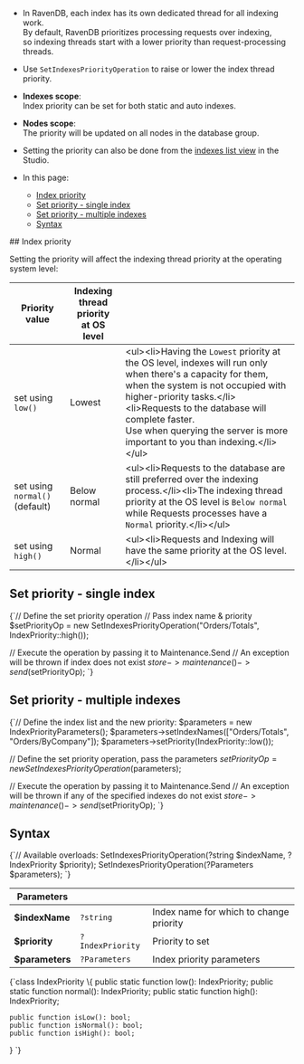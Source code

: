 
<Admonition type="note" title="">

* In RavenDB, each index has its own dedicated thread for all indexing work.  
  By default, RavenDB prioritizes processing requests over indexing,  
  so indexing threads start with a lower priority than request-processing threads.  

* Use `SetIndexesPriorityOperation` to raise or lower the index thread priority.  

* **Indexes scope**:  
  Index priority can be set for both static and auto indexes.  

* **Nodes scope**:  
  The priority will be updated on all nodes in the database group.

* Setting the priority can also be done from the [indexes list view](../../../../studio/database/indexes/indexes-list-view.mdx#indexes-list-view---actions) in the Studio.  

* In this page:
    * [Index priority](../../../../client-api/operations/maintenance/indexes/set-index-priority.mdx#index-priority)
    * [Set priority - single index](../../../../client-api/operations/maintenance/indexes/set-index-priority.mdx#set-priority---single-index)
    * [Set priority - multiple indexes](../../../../client-api/operations/maintenance/indexes/set-index-priority.mdx#set-priority---multiple-indexes)
    * [Syntax](../../../../client-api/operations/maintenance/indexes/set-index-priority.mdx#syntax)

</Admonition>
## Index priority

Setting the priority will affect the indexing thread priority at the operating system level:  

| Priority value | Indexing thread priority<br/> at OS level | |
| - | - | - |
| set using `low()` | Lowest | &lt;ul&gt;&lt;li&gt;Having the `Lowest` priority at the OS level, indexes will run only when there's a capacity for them, when the system is not occupied with higher-priority tasks.&lt;/li&gt;&lt;li&gt;Requests to the database will complete faster.<br/>Use when querying the server is more important to you than indexing.&lt;/li&gt;&lt;/ul&gt; |
| set using `normal()` (default) | Below normal | &lt;ul&gt;&lt;li&gt;Requests to the database are still preferred over the indexing process.&lt;/li&gt;&lt;li&gt;The indexing thread priority at the OS level is `Below normal`<br/>while Requests processes have a `Normal` priority.&lt;/li&gt;&lt;/ul&gt; |
| set using `high()` | Normal | &lt;ul&gt;&lt;li&gt;Requests and Indexing will have the same priority at the OS level.&lt;/li&gt;&lt;/ul&gt; |



## Set priority - single index

<TabItem value="set_priority_single" label="set_priority_single">
<CodeBlock language="php">
{`// Define the set priority operation
// Pass index name & priority
$setPriorityOp = new SetIndexesPriorityOperation("Orders/Totals", IndexPriority::high());

// Execute the operation by passing it to Maintenance.Send
// An exception will be thrown if index does not exist
$store->maintenance()->send($setPriorityOp);
`}
</CodeBlock>
</TabItem>



## Set priority - multiple indexes

<TabItem value="set_priority_multiple" label="set_priority_multiple">
<CodeBlock language="php">
{`// Define the index list and the new priority:
$parameters = new IndexPriorityParameters();
$parameters->setIndexNames(["Orders/Totals", "Orders/ByCompany"]);
$parameters->setPriority(IndexPriority::low());

// Define the set priority operation, pass the parameters
$setPriorityOp = new SetIndexesPriorityOperation($parameters);

// Execute the operation by passing it to Maintenance.Send
// An exception will be thrown if any of the specified indexes do not exist
$store->maintenance()->send($setPriorityOp);
`}
</CodeBlock>
</TabItem>



## Syntax

<TabItem value="syntax_1" label="syntax_1">
<CodeBlock language="php">
{`// Available overloads:
SetIndexesPriorityOperation(?string $indexName, ?IndexPriority $priority);
SetIndexesPriorityOperation(?Parameters $parameters);
`}
</CodeBlock>
</TabItem>

| Parameters | | |
| - | - | - |
| **$indexName** | `?string` | Index name for which to change priority |
| **$priority** | `?IndexPriority` | Priority to set |
| **$parameters** | `?Parameters` | Index priority parameters |

<TabItem value="syntax_2" label="syntax_2">
<CodeBlock language="php">
{`class IndexPriority
\{
    public static function low(): IndexPriority;
    public static function normal(): IndexPriority;
    public static function high(): IndexPriority;

    public function isLow(): bool;
    public function isNormal(): bool;
    public function isHigh(): bool;
\}
`}
</CodeBlock>
</TabItem>




